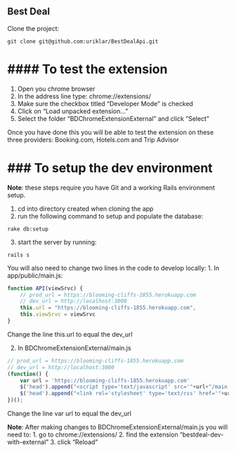## Best Deal 

Clone the project:

```
git clone git@github.com:uriklar/BestDealApi.git
```

#### To test the extension
======

1. Open you chrome browser
2. In the address line type: chrome://extensions/
3. Make sure the checkbox titled "Developer Mode" is checked
5. Click on "Load unpacked extension..."
6. Select the folder "BDChromeExtensionExternal" and click "Select"

Once you have done this you will be able to test the extension on these three providers:
Booking.com, Hotels.com and Trip Advisor


### To setup the dev environment
======

**Note**: these steps require you have Git and a working Rails environment setup.

1. cd into directory created when cloning the app
2. run the following command to setup and populate the database:

```rake db:setup```

3. start the server by running:

```rails s```


You will also need to change two lines in the code to develop locally:
1. In app/public/main.js:

```javascript
function API(viewSrvc) {
	// prod_url = https://blooming-cliffs-1855.herokuapp.com
	// dev_url = http://localhost:3000
	this.url = "https://blooming-cliffs-1855.herokuapp.com",
	this.viewSrvc = viewSrvc
}
```


Change the line this.url to equal the dev_url

2. In BDChromeExtensionExternal/main.js
```javascript
// prod_url = https://blooming-cliffs-1855.herokuapp.com
// dev_url = http://localhost:3000
(function() {
	var url = 'https://blooming-cliffs-1855.herokuapp.com'
	$('head').append("<script type='text/javascript' src='"+url+"/main.js'>");
	$('head').append("<link rel='stylesheet' type='text/css' href='"+url+"/main.css'>");
})();
```

Change the line var url to equal the dev_url

**Note**: After making changes to BDChromeExtensionExternal/main.js you will need to:
1. go to chrome://extensions/
2. find the extension "bestdeal-dev-with-external"
3. click "Reload"
